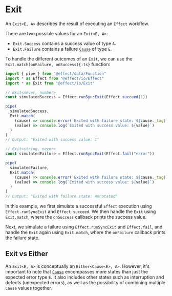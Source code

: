 # Exit

An `Exit<E, A>` describes the result of executing an `Effect` workflow.

There are two possible values for an `Exit<E, A>`:

- `Exit.Success` contains a success value of type `A`.
- `Exit.Failure` contains a failure [`Cause`](cause) of type `E`.

To handle the different outcomes of an `Exit`, we can use the `Exit.match(onFailure, onSuccess){:ts}` function:

```ts
import { pipe } from "@effect/data/Function"
import * as Effect from "@effect/io/Effect"
import * as Exit from "@effect/io/Exit"

// Exit<never, number>
const simulatedSuccess = Effect.runSyncExit(Effect.succeed(1))

pipe(
  simulatedSuccess,
  Exit.match(
    (cause) => console.error(`Exited with failure state: ${cause._tag}`),
    (value) => console.log(`Exited with success value: ${value}`)
  )
)
// Output: "Exited with success value: 1"

// Exit<string, never>
const simulatedFailure = Effect.runSyncExit(Effect.fail("error"))

pipe(
  simulatedFailure,
  Exit.match(
    (cause) => console.error(`Exited with failure state: ${cause._tag}`),
    (value) => console.log(`Exited with success value: ${value}`)
  )
)
// Output: "Exited with failure state: Annotated"
```

In this example, we first simulate a successful `Effect` execution using `Effect.runSyncExit` and `Effect.succeed`. We then handle the `Exit` using `Exit.match`, where the `onSuccess` callback prints the success value.

Next, we simulate a failure using `Effect.runSyncExit` and `Effect.fail`, and handle the `Exit` again using `Exit.match`, where the `onFailure` callback prints the failure state.

## Exit vs Either

An `Exit<E, A>` is conceptually an `Either<Cause<E>, A>`. However, it's important to note that [`Cause`](cause) encompasses more states than just the expected error type `E`. It also includes other states such as interruption and defects (unexpected errors), as well as the possibility of combining multiple `Cause` values together.
